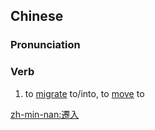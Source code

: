 {{also|迁入}}
==Chinese==
{{zh-forms|s=迁入}}

===Pronunciation===
{{zh-pron
|m=qiānrù
|c=cin1 jap6
|mn=chhian-ji̍p/chhian-li̍p
|cat=v
}}

===Verb===
{{zh-verb}}

# to [[migrate]] to/into, to [[move]] to

[[zh-min-nan:遷入]]